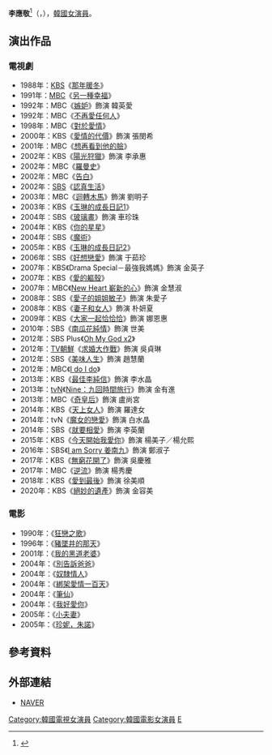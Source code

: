 {{藝人
|姓名 = 李應敬
|類型 = 女演員
|圖片 =
|圖片尺寸 = 
|圖片簡介 = 
|本名 = 
|外文名 = 이응경 
|外文 = ko
|羅馬拼音 = Lee Eung Kyung
|英文名 =
|暱稱 =
|其他藝名 = 
|國籍 = {{KOR}}
|出生日期 = {{birth_date_and_age|1966|2|23}}
|出生地點 = {{KOR}}[[首爾特別市|首爾特別市]]
|宗教信仰 = 
|配偶 = [[李鎮宇|李鎮宇]]
|語言 = [[韓語|韓語]]
|職業 = [[演員|演員]]
|教育程度 = [[仁荷大學|仁荷大學]]英語語言文學系 
|出道作品 = 
|出道日期 = 1987年
|代表作品 = 
|活躍年代 =
|唱片公司 = 
|經紀公司 = Hanahreum Company
|相關團體 = 
|網站 = 
}}

'''李應敬'''<ref>{{cite news|url=https://newslibrary.naver.com/viewer/index.nhn?articleId=1988042900329216001&editNo=3&printCount=1&publishDate=1988-04-29&officeId=00032&pageNo=16&printNo=13103&publishType=00020|title=新人(신인)글래머 대거등장|publisher=[[京鄕新聞|京鄕新聞]]|author=金亮三（김양삼）|date=1988-04-29|accessdate=2021-02-27}}</ref>（{{lang-ko|'''이응경'''}}，{{bd|1966年|2月23日}}），[[韓國|韓國]][[女演員|女演員]]。

== 演出作品 ==
=== 電視劇 ===
*1988年：[[韓國放送公社|KBS]]《[[那年暖冬|那年暖冬]]》
*1991年：[[文化廣播_(韓國)|MBC]]《[[另一種幸福|另一種幸福]]》
*1992年：MBC《[[嫉妒_(電視劇)|嫉妒]]》飾演 韓英愛
*1992年：MBC《[[不再愛任何人|不再愛任何人]]》
*1998年：MBC《[[對於愛情|對於愛情]]》
*2000年：KBS《[[愛情的代價|愛情的代價]]》飾演 張閔希
*2001年：MBC《[[想再看到他的臉|想再看到他的臉]]》
*2002年：KBS《[[陽光狩獵|陽光狩獵]]》飾演 李承惠
*2002年：MBC《[[羅曼史_(電視劇)|羅曼史]]》
*2002年：MBC《[[告白_(韓國電視劇)|告白]]》
*2002年：[[SBS_(韓國)|SBS]]《[[認真生活|認真生活]]》
*2003年：MBC《[[迴轉木馬_(電視劇)|迴轉木馬]]》飾演 劉明子
*2003年：KBS《[[玉琳的成長日記1|玉琳的成長日記1]]》
*2004年：SBS《[[玻璃畫_(電視劇)|玻璃畫]]》飾演 車珍珠
*2004年：KBS《[[你的星星|你的星星]]》
*2004年：SBS《[[魔術_(電視劇)|魔術]]》
*2005年：KBS《[[玉琳的成長日記2|玉琳的成長日記2]]》
*2006年：SBS《[[好想戀愛|好想戀愛]]》飾演 于茹珍
*2007年：KBS《Drama Special－最強我媽媽》飾演 金英子
*2007年：KBS《[[愛的軀殼|愛的軀殼]]》
*2007年：MBC《[[New_Heart_嶄新的心|New Heart 嶄新的心]]》飾演 金慧淑
*2008年：SBS《[[愛子的姐姐敏子|愛子的姐姐敏子]]》飾演 朱愛子
*2008年：KBS《[[妻子和女人|妻子和女人]]》飾演 朴妍夏
*2009年：KBS《[[大家一起恰恰恰|大家一起恰恰恰]]》飾演 娜恩惠
*2010年：SBS《[[南瓜花純情|南瓜花純情]]》飾演 世美
*2012年：SBS Plus《[[Oh_My_God_x2|Oh My God x2]]》
*2012年：[[TV朝鮮|TV朝鮮]]《[[求婚大作戰_(韓國電視劇)|求婚大作戰]]》飾演 吳貞琳
*2012年：SBS《[[美味人生_(韓國電視劇)|美味人生]]》飾演 趙慧蘭
*2012年：MBC《[[I_do_I_do|I do I do]]》
*2013年：KBS《[[最佳李純信|最佳李純信]]》飾演 李水晶
*2013年：[[tvN|tvN]]《[[Nine：九回時間旅行|Nine：九回時間旅行]]》飾演 金有進
*2013年：MBC《[[奇皇后_(電視劇)|奇皇后]]》飾演 盧尚宮
*2014年：KBS《[[天上女人|天上女人]]》飾演 羅達女
*2014年：tvN《[[魔女的戀愛|魔女的戀愛]]》飾演 白水晶
*2014年：SBS《[[就要相愛|就要相愛]]》飾演 李英蘭
*2015年：KBS《[[今天開始我愛你|今天開始我愛你]]》飾演 楊美子／楊允熙
*2016年：SBS《[[I_am_Sorry_姜南九|I am Sorry 姜南九]]》飾演 鄭淑子
*2017年：KBS《[[無窮花開了|無窮花開了]]》飾演 吳慶雅
*2017年：MBC《[[逆流|逆流]]》飾演 楊秀慶
*2018年：KBS《[[愛到最後|愛到最後]]》飾演 徐美順
*2020年：KBS《[[絕妙的遺產|絕妙的遺產]]》飾演 金容美

=== 電影 ===
*1990年：《[[狂戀之歌|狂戀之歌]]》
*1996年：《[[豬墜井的那天|豬墜井的那天]]》
*2001年：《[[我的黑道老婆|我的黑道老婆]]》
*2004年：《[[別告訴爸爸|別告訴爸爸]]》
*2004年：《[[奴隸情人|奴隸情人]]》
*2004年：《[[綁架愛情一百天|綁架愛情一百天]]》
*2004年：《[[筆仙_(韓國電影)|筆仙]]》
*2004年：《[[我好愛你|我好愛你]]》
*2005年：《[[小夫妻|小夫妻]]》
*2005年：《[[珍妮，朱諾|珍妮，朱諾]]》

== 參考資料 ==
{{reflist}}

== 外部連結 ==
*[http://search.naver.com/search.naver?sm=tab_hty.top&where=nexearch&ie=utf8&query=%EC%9D%B4%EC%9D%91%EA%B2%BD NAVER]{{ko}}

{{百想藝術大賞}}
{{DEFAULTSORT: Lee Eung Kyung}}
[[Category:韓國電視女演員|Category:韓國電視女演員]]
[[Category:韓國電影女演員|Category:韓國電影女演員]]
[[Category:李姓|E]]